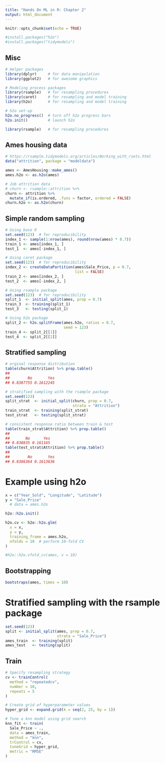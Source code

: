 ```yaml
---
title: "Hands On ML in R: Chapter 2"
output: html_document
---
```


```r
knitr::opts_chunk$set(echo = TRUE)
```
```r
#install.packages("h2o")
#install.packages("tidymodels")

```

## Misc

```r
# Helper packages
library(dplyr)     # for data manipulation
library(ggplot2)   # for awesome graphics

# Modeling process packages
library(rsample)   # for resampling procedures
library(caret)     # for resampling and model training
library(h2o)       # for resampling and model training

# h2o set-up 
h2o.no_progress()  # turn off h2o progress bars
h2o.init()         # launch h2o
```

```r
library(rsample)   # for resampling procedures
```

## Ames housing data
```r
# https://rsample.tidymodels.org/articles/Working_with_rsets.html
data("attrition", package = "modeldata")

ames <- AmesHousing::make_ames()
ames.h2o <- as.h2o(ames)

# Job attrition data
# churn <- rsample::attrition %>%
churn <- attrition %>% 
  mutate_if(is.ordered, .funs = factor, ordered = FALSE)
churn.h2o <- as.h2o(churn)
```

## Simple random sampling

```r
# Using base R
set.seed(123)  # for reproducibility
index_1 <- sample(1:nrow(ames), round(nrow(ames) * 0.7))
train_1 <- ames[index_1, ]
test_1  <- ames[-index_1, ]

# Using caret package
set.seed(123)  # for reproducibility
index_2 <- createDataPartition(ames$Sale_Price, p = 0.7, 
                               list = FALSE)
train_2 <- ames[index_2, ]
test_2  <- ames[-index_2, ]

# Using rsample package
set.seed(123)  # for reproducibility
split_1  <- initial_split(ames, prop = 0.7)
train_3  <- training(split_1)
test_3   <- testing(split_1)

# Using h2o package
split_2 <- h2o.splitFrame(ames.h2o, ratios = 0.7, 
                          seed = 123)
train_4 <- split_2[[1]]
test_4  <- split_2[[2]]
```

## Stratified sampling

```r
# orginal response distribution
table(churn$Attrition) %>% prop.table()
## 
##        No       Yes 
## 0.8387755 0.1612245

# stratified sampling with the rsample package
set.seed(123)
split_strat  <- initial_split(churn, prop = 0.7, 
                              strata = "Attrition")
train_strat  <- training(split_strat)
test_strat   <- testing(split_strat)

# consistent response ratio between train & test
table(train_strat$Attrition) %>% prop.table()
## 
##       No      Yes 
## 0.838835 0.161165
table(test_strat$Attrition) %>% prop.table()
## 
##        No       Yes 
## 0.8386364 0.1613636
```

# Example using h2o
```r
x = c("Year_Sold", "Longitude", "Latitude")
y = "Sale_Price"
  # data = ames.h2o

h2o::h2o.init()

h2o.cv <- h2o::h2o.glm(
  x = x, 
  y = y, 
  training_frame = ames.h2o,
  nfolds = 10  # perform 10-fold CV
)
```

```r
#h2o::h2o.vfold_cv(ames, v = 10)
```

## Bootstrapping

```r
bootstraps(ames, times = 10)
```

# Stratified sampling with the rsample package
```r
set.seed(123)
split <- initial_split(ames, prop = 0.7, 
                       strata = "Sale_Price")
ames_train  <- training(split)
ames_test   <- testing(split)
```

## Train
```r
# Specify resampling strategy
cv <- trainControl(
  method = "repeatedcv", 
  number = 10, 
  repeats = 5
)

# Create grid of hyperparameter values
hyper_grid <- expand.grid(k = seq(2, 25, by = 1))

# Tune a knn model using grid search
knn_fit <- train(
  Sale_Price ~ ., 
  data = ames_train, 
  method = "knn", 
  trControl = cv, 
  tuneGrid = hyper_grid,
  metric = "RMSE"
)
```

